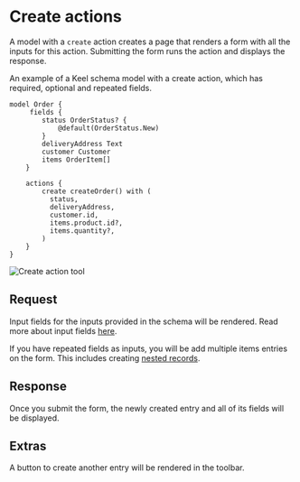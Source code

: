 # Create actions

A model with a `create` action creates a page that renders a form with all the inputs for this action. Submitting the form runs the action and displays the response.

An example of a Keel schema model with a create action, which has required, optional and repeated fields.
```keel
model Order {
     fields {
        status OrderStatus? {
            @default(OrderStatus.New)
        }
        deliveryAddress Text
        customer Customer
        items OrderItem[]
    }

    actions {
        create createOrder() with (
          status,
          deliveryAddress,
          customer.id,
          items.product.id?,
          items.quantity?,
        )
    }
}
```

![Create action tool](/tools-create-action.png)


## Request
Input fields for the inputs provided in the schema will be rendered. Read more about input fields [here](/internal-tools#input-field-options).

If you have repeated fields as inputs, you will be add multiple items entries on the form. This includes creating [nested records](/actions#creating-nested-records).

## Response
Once you submit the form, the newly created entry and all of its fields will be displayed.

## Extras
A button to create another entry will be rendered in the toolbar.